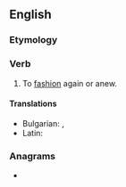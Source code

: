 ==English==

===Etymology===
{{prefix|en|re|fashion}}

===Verb===
{{en-verb}}

# To [[fashion]] again or anew.

====Translations====
{{trans-top|to fashion again or anew}}
* Bulgarian: {{t+|bg|префасонирам}}, {{t+|bg|преустройвам}}
* Latin: {{t|la|refingō}}
{{trans-mid}}
{{trans-bottom}}

===Anagrams===
* {{anagrams|en|a=aefhinors|fashioner}}